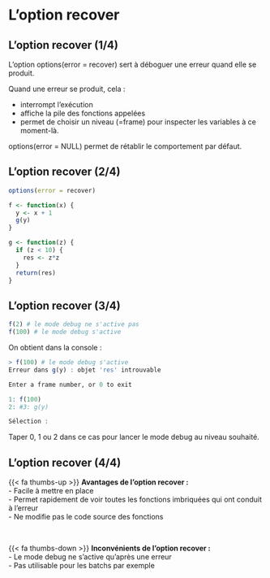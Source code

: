 # L'option recover {.backgroundTitre}

## L'option recover (1/4)

L’option options(error = recover)  sert à déboguer une erreur quand elle se produit.  

Quand une erreur se produit, cela :  

- interrompt l'exécution  
- affiche la pile des fonctions appelées  
- permet de choisir un niveau (=frame) pour inspecter les variables à ce moment-là.  

options(error = NULL) permet de rétablir le comportement par défaut.

## L'option recover (2/4)

```.r
options(error = recover)

f <- function(x) {
  y <- x + 1
  g(y)
}

g <- function(z) {
  if (z < 10) {
    res <- z*z
  } 
  return(res)
}
```

## L'option recover (3/4)

```.r
f(2) # le mode debug ne s'active pas
f(100) # le mode debug s'active
```

On obtient dans la console :  

```.r
> f(100) # le mode debug s'active
Erreur dans g(y) : objet 'res' introuvable

Enter a frame number, or 0 to exit   

1: f(100)
2: #3: g(y)

Sélection : 
```

Taper 0, 1 ou 2 dans ce cas pour lancer le mode debug au niveau souhaité.


## L'option recover (4/4)

{{< fa thumbs-up >}} **Avantages de l'option recover :**  
- Facile à mettre en place  
- Permet rapidement de voir toutes les fonctions imbriquées qui ont conduit à l'erreur  
- Ne modifie pas le code source des fonctions  

<br>

{{< fa thumbs-down >}} **Inconvénients de l'option recover :**  
- Le mode debug ne s'active qu'après une erreur  
- Pas utilisable pour les batchs par exemple

